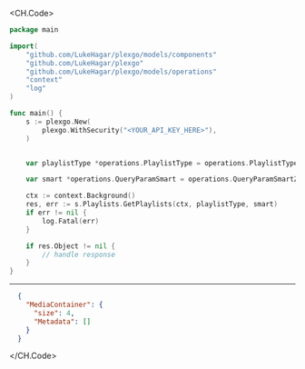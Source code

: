 
<CH.Code>
```go GetPlaylists.go
package main

import(
	"github.com/LukeHagar/plexgo/models/components"
	"github.com/LukeHagar/plexgo"
	"github.com/LukeHagar/plexgo/models/operations"
	"context"
	"log"
)

func main() {
    s := plexgo.New(
        plexgo.WithSecurity("<YOUR_API_KEY_HERE>"),
    )


    var playlistType *operations.PlaylistType = operations.PlaylistTypeVideo

    var smart *operations.QueryParamSmart = operations.QueryParamSmartZero

    ctx := context.Background()
    res, err := s.Playlists.GetPlaylists(ctx, playlistType, smart)
    if err != nil {
        log.Fatal(err)
    }

    if res.Object != nil {
        // handle response
    }
}
```
---

```json Example Response
  {
    "MediaContainer": {
      "size": 4,
      "Metadata": []
    }
  }
```
</CH.Code>
